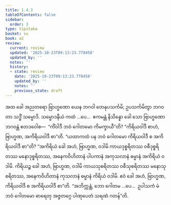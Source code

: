 ```yaml
---
title: 1.4.3
tableOfContents: false
sidebar:
  order: 3
type: tipitaka
basket: su
book: a2
review:
  current: review
  updated: '2025-10-23T09:13:23.778458'
  updated_by: ''
  notes: ''
  history:
  - state: review
    date: '2025-10-23T09:13:23.778458'
    updated_by: ''
    notes: ''
    previous_state: draft
---
```



<ReviewStatus review={frontmatter.review} showDetails={true} />

<HypothesisAnnotation frontmatter={frontmatter} />

<DynamicBreadcrumb />

<Division number="35" book="a2" e="ch" v="15" p="63">

<Paragraph number="73" book="a2">
အထ ခေါ အညတရော ဗြာဟ္မဏော ယေန ဘဂဝါ တေနုပသင်္ကမိ; ဥပသင်္ကမိတွာ ဘဂဝတာ သဒ္ဓိံ သမ္မောဒိ. သမ္မောဒနီယံ ကထံ …ပေ…  ဧကမန္တံ နိသိန္နော ခေါ သော ဗြာဟ္မဏော ဘဂဝန္တံ ဧတဒဝေါစ—  “ကိံဝါဒီ ဘဝံ ဂေါတမော ကိမက္ခာယီ”တိ? “ကိရိယဝါဒီ စာဟံ, ဗြာဟ္မဏ, အကိရိယဝါဒီ စာ”တိ. “ယထာကထံ ပန ဘဝံ ဂေါတမော ကိရိယဝါဒီ စ အကိရိယဝါဒီ စာ”တိ?
</Paragraph>

<Paragraph number="74" book="a2">
“အကိရိယံ ခေါ အဟံ, ဗြာဟ္မဏ, ဝဒါမိ ကာယဒုစ္စရိတဿ ဝစီဒုစ္စရိတဿ မနောဒုစ္စရိတဿ, အနေကဝိဟိတာနံ ပါပကာနံ အကုသလာနံ ဓမ္မာနံ အကိရိယံ ဝဒါမိ. ကိရိယဉ္စ ခေါ အဟံ, ဗြာဟ္မဏ, ဝဒါမိ ကာယသုစရိတဿ ဝစီသုစရိတဿ မနောသုစရိတဿ, အနေကဝိဟိတာနံ ကုသလာနံ ဓမ္မာနံ ကိရိယံ ဝဒါမိ. ဧဝံ ခေါ အဟံ, ဗြာဟ္မဏ, ကိရိယဝါဒီ စ အကိရိယဝါဒီ စာ”တိ.
</Paragraph>

<Paragraph number="75" book="a2">
“အဘိက္ကန္တံ, ဘော ဂေါတမ …ပေ…  ဥပါသကံ မံ ဘဝံ ဂေါတမော ဓာရေတု အဇ္ဇတဂ္ဂေ ပါဏုပေတံ သရဏံ ဂတန်”တိ.
</Paragraph>
</Division>